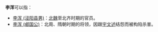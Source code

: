 '''李浑'''可以指：
* [[李浑_(泾阳县男)|李浑 (泾阳县男)]]：[[北魏|北魏]]至北齐时期的官员。
* [[李浑_(郕国公)|李浑 (郕国公)]]：北周、隋朝时期的将领，因跟[[宇文述|宇文述]]结怨而被构陷杀害。

{{disambig|Cat=二字李姓人名消歧義|hun}}